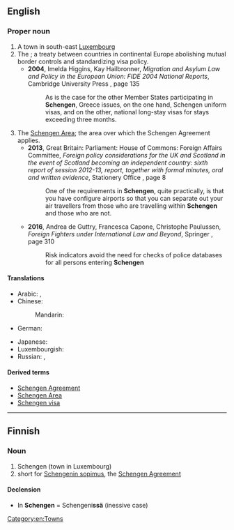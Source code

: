 {{also|schéngen}}

==English==
{{wikipedia}}

===Proper noun===
{{en-proper noun}}

# A town in south-east [[Luxembourg]]
# The {{w|Schengen Agreement}}; a treaty between countries in continental Europe abolishing mutual border controls and standardizing visa policy.
#* '''2004''', Imelda Higgins, Kay Hailbronner, ''Migration and Asylum Law and Policy in the European Union: FIDE 2004 National Reports'', Cambridge University Press {{ISBN|9780521605588}}, page 135
#*: As is the case for the other Member States participating in '''Schengen''', Greece issues, on the one hand, Schengen uniform visas, and on the other, national long-stay visas for stays exceeding three months.
# The [[Schengen Area]]; the area over which the Schengen Agreement applies.
#* '''2013''', Great Britain: Parliament: House of Commons: Foreign Affairs Committee, ''Foreign policy considerations for the UK and Scotland in the event of Scotland becoming an independent country: sixth report of session 2012-13, report, together with formal minutes, oral and written evidence'', Stationery Office {{ISBN|9780215057235}}, page 8
#*: One of the requirements in '''Schengen''', quite practically, is that you have configure airports so that you can separate out your air travellers from those who are travelling within '''Schengen''' and those who are not.
#* '''2016''', Andrea de Guttry, Francesca Capone, Christophe Paulussen, ''Foreign Fighters under International Law and Beyond'', Springer {{ISBN|9789462650992}}, page 310
#*: Risk indicators avoid the need for checks of police databases for all persons entering '''Schengen'''

====Translations====
{{trans-top|city in Luxembourg}}
* Arabic: {{t|ar|شِينْجَن|m|tr=šingan}}, {{t|ar|شِينْغَن|m}}
* Chinese:
*: Mandarin: {{t+|cmn|申根|tr=Shēngēn|sc=Hani}}
* German: {{t|de|Schengen|n}}
{{trans-mid}}
* Japanese: {{t|ja|シェンゲン|tr=Shengen|sc=Jpan}}
* Luxembourgish: {{t|lb|Schengen}}
* Russian: {{t|ru|Шенге́н|m}}, {{t|ru|Ше́нген|m}}
{{trans-bottom}}

====Derived terms====
* [[Schengen Agreement]]
* [[Schengen Area]]
* [[Schengen visa]]

[[Category:en:Towns]]

----

==Finnish==

===Noun===
{{head|fi|noun}}

# Schengen (town in Luxembourg)
# short for [[w:fi:Schengenin sopimus|Schengenin sopimus]], the [[w:Schengen Agreement|Schengen Agreement]]

====Declension====
* In '''Schengen''' = Schengeni'''ssä''' (inessive case)
{{fi-decl-risti|n=sg|Schengen|||ä|i=0}}